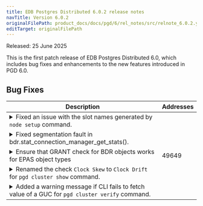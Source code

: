 ```yaml
---
title: EDB Postgres Distributed 6.0.2 release notes
navTitle: Version 6.0.2
originalFilePath: product_docs/docs/pgd/6/rel_notes/src/relnote_6.0.2.yml
editTarget: originalFilePath
---
```


Released: 25 June 2025

This is the first patch release of EDB Postgres Distributed 6.0, which includes bug fixes and enhancements to the new features introduced in PGD 6.0.

## Bug Fixes

<table class="table w-100"><thead><tr><th>Description</th><th width="10%">Addresses</th></tr></thead><tbody>
<tr><td><details><summary>Fixed an issue with the slot names generated by <code>node setup</code> command.</summary><hr/><p>The command generated the slot names as UUID values with underscore (<code>_</code>) which is not compatible with PGD slot names.</p>
</details></td><td></td></tr>
<tr><td><details><summary>Fixed segmentation fault in bdr.stat_connection_manager_get_stats().</summary><hr/><p>The memory returned by the function was allocated in an incorrect memory context.</p>
</details></td><td></td></tr>
<tr><td><details><summary>Ensure that GRANT check for BDR objects works for EPAS object types</summary><hr/><p>The mechanism for determining whether user can be granted permissions
on BDR extension objects was failing for EPAS-specific objects.
This was a regression from PGD release 5.7.0 and is now fixed.</p>
</details></td><td>49649</td></tr>
<tr><td><details><summary>Renamed the check <code>Clock Skew</code> to <code>Clock Drift</code> for <code>pgd cluster show</code> command.</summary><hr/><p>The check is renamed to be consistent with the terminology used at other places in PGD.</p>
</details></td><td></td></tr>
<tr><td><details><summary>Added a warning message if CLI fails to fetch value of a GUC for <code>pgd cluster verify</code> command.</summary><hr/><p>The command could crash if the CLI could not fetch a value for a GUC for some reason.</p>
</details></td><td></td></tr>
</tbody></table>


